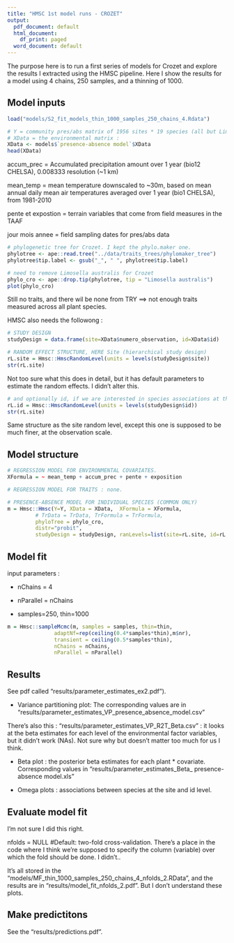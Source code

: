 ---
title: "HMSC 1st model runs - CROZET"
output:
  pdf_document: default
  html_document:
    df_print: paged
  word_document: default
---

The purpose here is to run a first series of models for Crozet and explore the results I extracted using the HMSC pipeline. Here I show the results for a model using 4 chains, 250 samples, and a thinning of 1000.


## Model inputs

```{r,echo = FALSE}

load("models/S2_fit_models_thin_1000_samples_250_chains_4.Rdata")

```

```{r}
# Y = community pres/abs matrix of 1956 sites * 19 species (all but Limosella australis that was too rare)
# XData = the environmental matrix :
XData <- models$`presence-absence model`$XData
head(XData)

```

accum_prec = Accumulated precipitation amount over 1 year (bio12 CHELSA), 0.008333 resolution (~1 km)

mean_temp = mean temperature downscaled to ~30m, based on mean annual daily mean air temperatures averaged over 1 year (bio1 CHELSA), from 1981-2010

pente et expostion = terrain variables that come from field measures in the TAAF

jour mois annee = field sampling dates for pres/abs data


```{r}
# phylogenetic tree for Crozet. I kept the phylo.maker one.
phylotree <- ape::read.tree("../data/traits_trees/phylomaker_tree")
phylotree$tip.label <- gsub("_", " ", phylotree$tip.label)

# need to remove Limosella australis for Crozet
phylo_cro <- ape::drop.tip(phylotree, tip = "Limosella australis")
plot(phylo_cro)

```

Still no traits, and there wil be none from TRY ==> not enough traits measured across all plant species.


HMSC also needs the followong : 

```{r}

# STUDY DESIGN
studyDesign = data.frame(site=XData$numero_observation, id=XData$id)

# RANDOM EFFECT STRUCTURE, HERE Site (hierarchical study design)
rL.site = Hmsc::HmscRandomLevel(units = levels(studyDesign$site))
str(rL.site)

```

Not too sure what this does in detail, but it has default parameters to estimate the random effects. I didn't alter this.

```{r}
# and optionally id, if we are interested in species associations at that level
rL.id = Hmsc::HmscRandomLevel(units = levels(studyDesign$id))
str(rL.site)
```
Same structure as the site random level, except this one is supposed to be much finer, at the observation scale.



## Model structure 

```{r, eval=FALSE}
# REGRESSION MODEL FOR ENVIRONMENTAL COVARIATES.
XFormula = ~ mean_temp + accum_prec + pente + exposition

# REGRESSION MODEL FOR TRAITS : none.

# PRESENCE-ABSENCE MODEL FOR INDIVIDUAL SPECIES (COMMON ONLY)
m = Hmsc::Hmsc(Y=Y, XData = XData,  XFormula = XFormula,
         # TrData = TrData, TrFormula = TrFormula,
         phyloTree = phylo_cro,
         distr="probit",
         studyDesign = studyDesign, ranLevels=list(site=rL.site, id=rL.id))
```

## Model fit

input parameters : 

* nChains = 4

* nParallel = nChains

* samples=250, thin=1000


```{r, eval=FALSE}
m = Hmsc::sampleMcmc(m, samples = samples, thin=thin,
               adaptNf=rep(ceiling(0.4*samples*thin),m$nr), 
               transient = ceiling(0.5*samples*thin),
               nChains = nChains,
               nParallel = nParallel) 
```


## Results

See pdf called "results/parameter_estimates_ex2.pdf").

* Variance partitioning plot: The corresponding values are in "results/parameter_estimates_VP_presence_absence_model.csv"

There's also this : "results/parameter_estimates_VP_R2T_Beta.csv" : it looks at the beta estimates for each level of the environmental factor variables, but it didn't work (NAs). Not sure why but doesn't matter too much for us I think.

* Beta plot : the posterior beta estimates for each plant * covariate. Corresponding values in "results/parameter_estimates_Beta_ presence-absence model.xls"

* Omega plots : associations between species at the site and id level.


## Evaluate model fit

I'm not sure I did this right. 

nfolds = NULL #Default: two-fold cross-validation. There's a place in the code where I think we're supposed to specify the column (variable) over which the fold should be done. I didn't..

It's all stored in the "models/MF_thin_1000_samples_250_chains_4_nfolds_2.RData", and the results are in "results/model_fit_nfolds_2.pdf". But I don't understand these plots.


## Make predictitons

See the "results/predictions.pdf". 


























